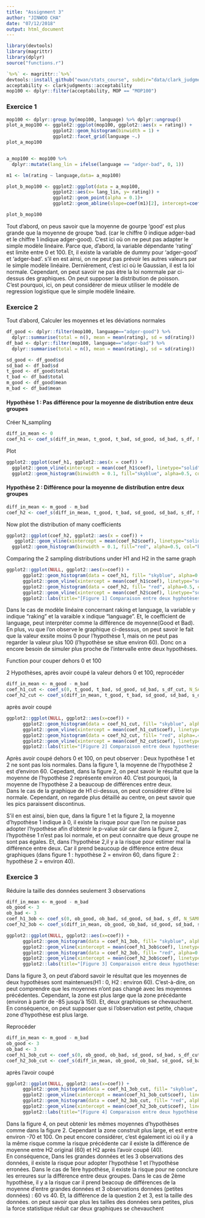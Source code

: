 ---
title: "Assignment 3"
author: "JINWOO CHA"
date: "07/12/2018"
output: html_document
---

```{r include=FALSE}
library(devtools)
library(magrittr)
library(dplyr)
source("functions.r")
```

```{r, include=FALSE}
`%>%` <- magrittr::`%>%`
devtools::install_github("ewan/stats_course", subdir="data/clark_judgments")
acceptability <- clarkjudgments::acceptability
mop100 <- dplyr::filter(acceptability, MOP == "MOP100")
```


### Exercice 1
```{r}
mop100 <- dplyr::group_by(mop100, language) %>% dplyr::ungroup()
plot_a_mop100 <- ggplot2::ggplot(mop100, ggplot2::aes(x = rating)) + 
                 ggplot2::geom_histogram(binwidth = 1) + 
                 ggplot2::facet_grid(language ~.)
plot_a_mop100


a_mop100 <- mop100 %>%
  dplyr::mutate(lang_lin = ifelse(language == "adger-bad", 0, 1))

m1 <- lm(rating ~ language,data= a_mop100)

plot_b_mop100 <- ggplot2::ggplot(data = a_mop100,
                 ggplot2::aes(x= lang_lin, y= rating)) +
                 ggplot2::geom_point(alpha = 0.1)+
                 ggplot2::geom_abline(slope=coef(m1)[2], intercept=coef(m1)[1], colour="red")

plot_b_mop100
```

Tout d'abord, on peus savoir que la moyenne de gourpe 'good' est plus grande que la moyenne de groupe 'bad. (car le chiffre 0 indique adger-bad et le chiffre 1 indique adger-good). C'est ici où on ne peut pas adapter le simple modèle linéaire. Parce que, d'abord, la variable dépendante 'rating' est limite entre 0 et 100. Et, il existe la variable de dummy pour 'adger-good' et 'adger-bad'. s'il en est ainsi, on ne peut pas prévoir les autres valeurs par le simple modèle linéaire. Dernièrement, c'est ici où le Gaussian, il est la loi normale. Cependant, on peut savoir ne pas être la loi nomrmale par ci-dessus des graphiques. On peut supposer la distribution de poisson.  
C'est pourquoi, ici, on peut considérer de mieux utiliser le modéle de regression logistique que le simple modèle linéaire.  

### Exercice 2  

Tout d'abord, Calculer les moyennes et les déviations normales
```{r}
df_good <- dplyr::filter(mop100, language=="adger-good") %>% 
  dplyr::summarise(total = n(), mean = mean(rating), sd = sd(rating))
df_bad <- dplyr::filter(mop100, language=="adger-bad") %>% 
  dplyr::summarise(total = n(), mean = mean(rating), sd = sd(rating))

sd_good <- df_good$sd
sd_bad <- df_bad$sd
t_good <- df_good$total
t_bad <- df_bad$total
m_good <- df_good$mean
m_bad <- df_bad$mean
```

#### Hypothèse 1 : Pas différence pour la moyenne de distribution entre deux groupes
Créer N_sampling
```{r}
diff_in_mean <- 0
coef_h1 <- coef_s(diff_in_mean, t_good, t_bad, sd_good, sd_bad, s_df, N_SAMPLES = 9999)
```

Plot
```{r}
ggplot2::ggplot(coef_h1, ggplot2::aes(x = coef)) + 
  ggplot2::geom_vline(xintercept = mean(coef_h1$coef), linetype="solid", size=1) +
  ggplot2::geom_histogram(binwidth = 0.1, fill="skyblue", alpha=0.5, col="black")
```
  
#### Hypothèse 2 : Différence pour la moyenne de distribution entre deux groupes
```{r, cache=TRUE}
diff_in_mean <- m_good - m_bad
coef_h2 <- coef_s(diff_in_mean, t_good, t_bad, sd_good, sd_bad, s_df, N_SAMPLES = 9999)
```

Now plot the distribution of many coefficients
```{r}
ggplot2::ggplot(coef_h2, ggplot2::aes(x = coef)) + 
   ggplot2::geom_vline(xintercept = mean(coef_h2$coef), linetype="solid", size=1) +
  ggplot2::geom_histogram(binwidth = 0.1, fill="red", alpha=0.5, col="black")
```

Comparing the 2 sampling distributions under H1 and H2 in the same graph
```{r}
ggplot2::ggplot(NULL, ggplot2::aes(x=coef)) + 
      ggplot2::geom_histogram(data = coef_h1, fill= "skyblue", alpha=0.5, col="black", binwidth = 0.4) +
      ggplot2::geom_vline(xintercept = mean(coef_h1$coef), linetype="solid", size=0.5) +
      ggplot2::geom_histogram(data = coef_h2, fill= "red", alpha=0.5, col="black", binwidth = 0.4)+
      ggplot2::geom_vline(xintercept = mean(coef_h2$coef), linetype="solid", size=0.5)+
      ggplot2::labs(title="[Figure 1] Comparaison entre deux hyphotèses", subtitle = "H1 (skyblue) vs H2 (red)")
```
  
  
Dans le cas de modèle linéaire concernant raking et language, la variable y indique "raking" et la varaible x indique "language". Et, le coefficient de language, peut interpréter comme la différence de moyenne(Good et Bad). En plus, vu que l'on observe le graphique ci-desssus, on peut savoir le fait que la valeur exsite moins 0 pour l'hypothèse 1, mais on ne peut pas regarder la valeur plus 100 (l'hypothèse se situe environ 60). Donc on a encore besoin de simuler plus proche de l'intervalle entre deux hypothèses.

Function pour couper dehors 0 et 100

2 Hypothèses, après avoir coupé la valeur dehors 0 et 100, reprocéder
```{r}
diff_in_mean <- m_good - m_bad
coef_h1_cut <- coef_s(0, t_good, t_bad, sd_good, sd_bad, s_df_cut, N_SAMPLES = 9999)
coef_h2_cut <- coef_s(diff_in_mean, t_good, t_bad, sd_good, sd_bad, s_df_cut, N_SAMPLES = 9999)
```

après avoir coupé
```{r}
ggplot2::ggplot(NULL, ggplot2::aes(x=coef)) + 
      ggplot2::geom_histogram(data = coef_h1_cut, fill= "skyblue", alpha=.4, col="black", binwidth = 0.4) +
      ggplot2::geom_vline(xintercept = mean(coef_h1_cut$coef), linetype="solid", size=0.5) +
      ggplot2::geom_histogram(data = coef_h2_cut, fill= "red", alpha=.4, col="black", binwidth = 0.4)+
      ggplot2::geom_vline(xintercept = mean(coef_h2_cut$coef), linetype="solid", size=0.5)+
      ggplot2::labs(title="[Figure 2] Comparaison entre deux hypotheses", subtitle = "H1 (skyblue) vs H2 (red)")
```

Après avoir coupé dehors 0 et 100, on peut observer : Deux hypothèse 1 et 2 ne sont pas lois normales. Dans la figure 1, la moyenne de l'hypothèse 2 est d'environ 60. Cepedant, dans la figure 2, on peut savoir le résultat que la moyenne de l'hypothèse 2 représente environ 40. C'est pourquoi, la moyenne de l'hypothèse 2 a beaucoup de différences entre deux.  
Dans le cas de la graphique de H1 ci-dessus, on peut considérer d'être loi normale. Cependant, on regarde plus détaillé au centre, on peut savoir que les pics paraissent discontinus.
  
S'il en est ainsi, bien que, dans la figure 1  et la figure 2, la moyenne d'hypothèse 1 indique à 0, il existe la risque pour que l'on ne puisse pas adopter l'hypothèse afin d'obtenir le p-value sûr car dans la figure 2, l'hypothèse 1 n'est pas loi normale, et on peut connaitre que deux groupe ne sont pas égales. Et, dans l'hypothèse 2,il y a la risque pour estimer mal la différence entre deux. Car il prend beaucoup de différence entre deux graphiques (dans figure 1 : hypothèse 2 = environ 60, dans figure 2 : hypothèse 2 = environ 40).


### Exercice 3
Réduire la taille des données seulement 3 observations
```{r}
diff_in_mean <- m_good - m_bad
ob_good <- 3
ob_bad <- 3
coef_h1_3ob <- coef_s(0, ob_good, ob_bad, sd_good, sd_bad, s_df, N_SAMPLES = 9999)
coef_h2_3ob <- coef_s(diff_in_mean, ob_good, ob_bad, sd_good, sd_bad, s_df, N_SAMPLES = 9999)
```

```{r}
ggplot2::ggplot(NULL, ggplot2::aes(x=coef)) + 
      ggplot2::geom_histogram(data = coef_h1_3ob, fill= "skyblue", alpha=0.5, col="black", binwidth = 1) +
      ggplot2::geom_vline(xintercept = mean(coef_h1_3ob$coef), linetype="solid", size=1) +
      ggplot2::geom_histogram(data = coef_h2_3ob, fill= "red", alpha=0.5, col="black", binwidth = 1)+
      ggplot2::geom_vline(xintercept = mean(coef_h2_3ob$coef), linetype="solid", size=1)+
      ggplot2::labs(title="[Figure 3] Comparaison entre deux hypothèses pour 3 observations", subtitle = "H1 (skyblue) vs H2 (red)") 
```
  
  
Dans la figure 3, on peut d'abord savoir le résultat que les moyennes de deux hypothèses sont maintenues(H1 : 0, H2 : environ 60). C'est-à-dire, on peut comprendre que les moyennes n'ont pas changé avec les moyennes précédentes. Cependant, la zone est plus large que la zone précédante (environ à partir de -85 jusqu'à 150). Et, deux graphiques se chevauchent. En conséquence, on peut supposer que si l'observation est petite, chaque zone d'hypothèse est plus large.


Reprocéder 
```{r, cache=TRUE}
diff_in_mean <- m_good - m_bad
ob_good <- 3
ob_bad <- 3
coef_h1_3ob_cut <- coef_s(0, ob_good, ob_bad, sd_good, sd_bad, s_df_cut, N_SAMPLES = 9999)
coef_h2_3ob_cut <- coef_s(diff_in_mean, ob_good, ob_bad, sd_good, sd_bad, s_df_cut, N_SAMPLES = 9999)
```

après l'avoir coupé
```{r}
ggplot2::ggplot(NULL, ggplot2::aes(x=coef)) + 
      ggplot2::geom_histogram(data = coef_h1_3ob_cut, fill= "skyblue", alpha=0.5, col="black", binwidth = 1) +
      ggplot2::geom_vline(xintercept = mean(coef_h1_3ob_cut$coef), linetype="solid", size=1) +
      ggplot2::geom_histogram(data = coef_h2_3ob_cut, fill= "red", alpha=0.5, col="black", binwidth = 1)+
      ggplot2::geom_vline(xintercept = mean(coef_h2_3ob_cut$coef), linetype="solid", size=1)+
      ggplot2::labs(title="[Figure 4] Comparaison entre deux hypothèse pour 3 observations coupées", subtitle = "H1 (skyblue) vs H2 (red)") 
```
  
Dans la figure 4, on peut obtenir les mêmes moyennes d'hypothèses comme dans la figure 2. Cependant la zone construit plus large, et est entre environ -70 et 100. On peut encore considérer, c'est également ici où il y a la même risque comme la risque précédente car il existe la différence de moyenne entre H2 original (60) et H2 après l'avoir coupé (40).  
En conséquence, Dans les grandes données et les 3 observations des données, il existe la risque pour adopter l'hypothèse 1 et l'hypothèse erronées. Dans le cas de 1ère hypothèse, il existe la risque pour ne conclure les erreures sur la différence entre deux groupes. Dans le cas de 2ème hypothèse, il y a la risque car il prend beacoup de différences de la moyenne d'entre grandes données et 3 observations données (petites données) : 60 vs 40.
Et, la différence de la question 2 et 3, est la taille des données. on peut savoir que plus les tailles des données sera petites, plus la force statistique réduit car deux graphiques se chevauchent